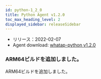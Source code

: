 ```yaml
---
id: python-1_2_0
title: Python Agent v1.2.0
toc_max_heading_level: 2
displayed_sidebar: releaseSidebar
---
```



- リリース：2022-02-07
- Agent download: [whatap-python v1.2.0](https://pypi.org/project/whatap-python/1.2.0/)

### ARM64ビルドを追加しました。

ARM64ビルドを追加しました。
